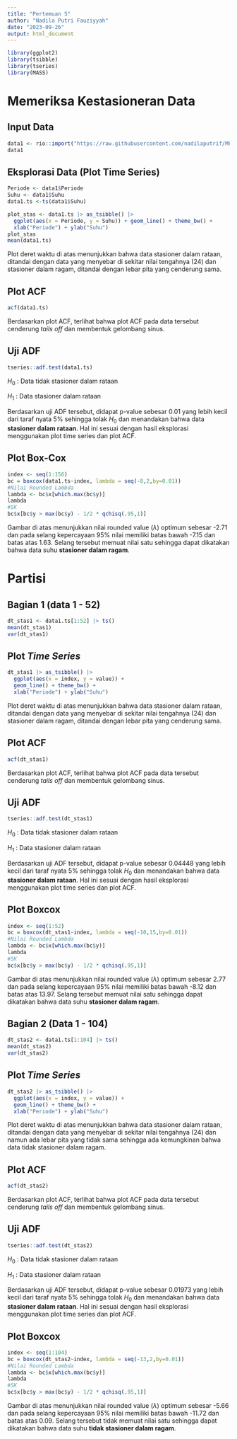 ---
title: "Pertemuan 5"
author: "Nadila Putri Fauziyyah"
date: "2023-09-26"
output: html_document
---

```{r}
library(ggplot2)
library(tsibble)
library(tseries)
library(MASS)
```

# Memeriksa Kestasioneran Data

## Input Data

```{r}
data1 <- rio::import("https://raw.githubusercontent.com/nadilaputrif/MPDW-NadilaPF/main/Data/Data_suhu.csv")
data1
```

## Eksplorasi Data (Plot Time Series)

```{r}
Periode <- data1$Periode
Suhu <- data1$Suhu
data1.ts <-ts(data1$Suhu)

plot_stas <- data1.ts |> as_tsibble() |> 
  ggplot(aes(x = Periode, y = Suhu)) + geom_line() + theme_bw() +
  xlab("Periode") + ylab("Suhu")
plot_stas
mean(data1.ts)
```

Plot deret waktu di atas menunjukkan bahwa data stasioner dalam rataan, ditandai dengan data yang menyebar di sekitar nilai tengahnya (24) dan stasioner dalam ragam, ditandai dengan lebar pita yang cenderung sama.

## Plot ACF

```{r}
acf(data1.ts)
```

Berdasarkan plot ACF, terlihat bahwa plot ACF pada data tersebut cenderung *tails off* dan membentuk gelombang sinus.

## Uji ADF

```{r}
tseries::adf.test(data1.ts)
```

$H_0$ : Data tidak stasioner dalam rataan

$H_1$ : Data stasioner dalam rataan

Berdasarkan uji ADF tersebut, didapat p-value sebesar 0.01 yang lebih kecil dari taraf nyata 5% sehingga tolak $H_0$ dan menandakan bahwa data **stasioner dalam rataan**. Hal ini sesuai dengan hasil eksplorasi menggunakan plot time series dan plot ACF.

## Plot Box-Cox

```{r}
index <- seq(1:156)
bc = boxcox(data1.ts~index, lambda = seq(-8,2,by=0.01))
#Nilai Rounded Lambda
lambda <- bc$x[which.max(bc$y)]
lambda
#SK
bc$x[bc$y > max(bc$y) - 1/2 * qchisq(.95,1)]
```

Gambar di atas menunjukkan nilai rounded value ($\lambda$) optimum sebesar -2.71 dan pada selang kepercayaan 95% nilai memiliki batas bawah -7.15 dan batas atas 1.63. Selang tersebut memuat nilai satu sehingga dapat dikatakan bahwa data suhu **stasioner dalam ragam**.

# Partisi

## Bagian 1 (data 1 - 52)

```{r}
dt_stas1 <- data1.ts[1:52] |> ts()
mean(dt_stas1)
var(dt_stas1)
```

## Plot *Time Series*

```{r}
dt_stas1 |> as_tsibble() |> 
  ggplot(aes(x = index, y = value)) +
  geom_line() + theme_bw() +
  xlab("Periode") + ylab("Suhu")

```

Plot deret waktu di atas menunjukkan bahwa data stasioner dalam rataan, ditandai dengan data yang menyebar di sekitar nilai tengahnya (24) dan stasioner dalam ragam, ditandai dengan lebar pita yang cenderung sama.

## Plot ACF

```{r}
acf(dt_stas1)
```

Berdasarkan plot ACF, terlihat bahwa plot ACF pada data tersebut cenderung *tails off* dan membentuk gelombang sinus.

## Uji ADF

```{r}
tseries::adf.test(dt_stas1)
```

$H_0$ : Data tidak stasioner dalam rataan

$H_1$ : Data stasioner dalam rataan

Berdasarkan uji ADF tersebut, didapat p-value sebesar 0.04448 yang lebih kecil dari taraf nyata 5% sehingga tolak $H_0$ dan menandakan bahwa data **stasioner dalam rataan**. Hal ini sesuai dengan hasil eksplorasi menggunakan plot time series dan plot ACF.

## Plot Boxcox

```{r}
index <- seq(1:52)
bc = boxcox(dt_stas1~index, lambda = seq(-10,15,by=0.01))
#Nilai Rounded Lambda
lambda <- bc$x[which.max(bc$y)]
lambda
#SK
bc$x[bc$y > max(bc$y) - 1/2 * qchisq(.95,1)]
```

Gambar di atas menunjukkan nilai rounded value ($\lambda$) optimum sebesar 2.77 dan pada selang kepercayaan 95% nilai memiliki batas bawah -8.12 dan batas atas 13.97. Selang tersebut memuat nilai satu sehingga dapat dikatakan bahwa data suhu **stasioner dalam ragam**.

## Bagian 2 (Data 1 - 104)

```{r}
dt_stas2 <- data1.ts[1:104] |> ts()
mean(dt_stas2)
var(dt_stas2)
```

## Plot *Time Series*

```{r}
dt_stas2 |> as_tsibble() |> 
  ggplot(aes(x = index, y = value)) +
  geom_line() + theme_bw() +
  xlab("Periode") + ylab("Suhu")

```

Plot deret waktu di atas menunjukkan bahwa data stasioner dalam rataan, ditandai dengan data yang menyebar di sekitar nilai tengahnya (24) dan namun ada lebar pita yang tidak sama sehingga ada kemungkinan bahwa data tidak stasioner dalam ragam.

## Plot ACF

```{r}
acf(dt_stas2)
```

Berdasarkan plot ACF, terlihat bahwa plot ACF pada data tersebut cenderung *tails off* dan membentuk gelombang sinus.

## Uji ADF

```{r}
tseries::adf.test(dt_stas2)
```

$H_0$ : Data tidak stasioner dalam rataan

$H_1$ : Data stasioner dalam rataan

Berdasarkan uji ADF tersebut, didapat p-value sebesar 0.01973 yang lebih kecil dari taraf nyata 5% sehingga tolak $H_0$ dan menandakan bahwa data **stasioner dalam rataan**. Hal ini sesuai dengan hasil eksplorasi menggunakan plot time series dan plot ACF.

## Plot Boxcox

```{r}
index <- seq(1:104)
bc = boxcox(dt_stas2~index, lambda = seq(-13,2,by=0.01))
#Nilai Rounded Lambda
lambda <- bc$x[which.max(bc$y)]
lambda
#SK
bc$x[bc$y > max(bc$y) - 1/2 * qchisq(.95,1)] 
```

Gambar di atas menunjukkan nilai rounded value ($\lambda$) optimum sebesar -5.66 dan pada selang kepercayaan 95% nilai memiliki batas bawah -11.72 dan batas atas 0.09. Selang tersebut tidak memuat nilai satu sehingga dapat dikatakan bahwa data suhu **tidak stasioner dalam ragam**.
